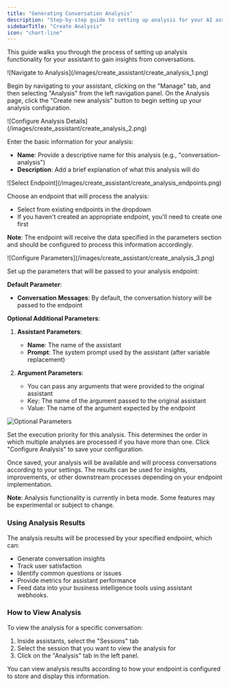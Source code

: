 ```yaml
---
title: "Generating Conversation Analysis"
description: "Step-by-step guide to setting up analysis for your AI assistant"
sidebarTitle: "Create Analysis"
icon: "chart-line"
---
```


This guide walks you through the process of setting up analysis functionality for your assistant to gain insights from conversations.

<Steps>
<Step title="Navigate to Analysis Section and Create New Analysis">
![Navigate to Analysis](/images/create_assistant/create_analysis_1.png)

Begin by navigating to your assistant, clicking on the "Manage" tab, and then selecting "Analysis" from the left navigation panel. On the Analysis page, click the "Create new analysis" button to begin setting up your analysis configuration.
</Step>

<Step title="Configure Analysis Details">
![Configure Analysis Details](/images/create_assistant/create_analysis_2.png)

Enter the basic information for your analysis:
- **Name**: Provide a descriptive name for this analysis (e.g., "conversation-analysis")
- **Description**: Add a brief explanation of what this analysis will do
</Step>

<Step title="Select Endpoint">
![Select Endpoint](/images/create_assistant/create_analysis_endpoints.png)

Choose an endpoint that will process the analysis:
- Select from existing endpoints in the dropdown
- If you haven't created an appropriate endpoint, you'll need to create one first

**Note**: The endpoint will receive the data specified in the parameters section and should be configured to process this information accordingly.
</Step>

<Step title="Configure Parameters">
![Configure Parameters](/images/create_assistant/create_analysis_3.png)

Set up the parameters that will be passed to your analysis endpoint:

**Default Parameter**:
- **Conversation Messages**: By default, the conversation history will be passed to the endpoint

**Optional Additional Parameters**:
1. **Assistant Parameters**:
   - **Name**: The name of the assistant
   - **Prompt**: The system prompt used by the assistant (after variable replacement)

2. **Argument Parameters**:
   - You can pass any arguments that were provided to the original assistant
   - Key: The name of the argument passed to the original assistant
   - Value: The name of the argument expected by the endpoint
  
  ![Optional Parameters](/images/create_assistant/create_analysis_5.png)

</Step>

<Step title="Set Execution Priority">
Set the execution priority for this analysis. This determines the order in which multiple analyses are processed if you have more than one.
</Step>

<Step title="Save Your Configuration">
Click "Configure Analysis" to save your configuration.

Once saved, your analysis will be available and will process conversations according to your settings. The results can be used for insights, improvements, or other downstream processes depending on your endpoint implementation.

**Note**: Analysis functionality is currently in beta mode. Some features may be experimental or subject to change.
</Step>
</Steps>

### Using Analysis Results

The analysis results will be processed by your specified endpoint, which can:
- Generate conversation insights
- Track user satisfaction
- Identify common questions or issues
- Provide metrics for assistant performance
- Feed data into your business intelligence tools using assistant webhooks.

### How to View Analysis

To view the analysis for a specific conversation:
1. Inside assistants, select the "Sessions" tab
2. Select the session that you want to view the analysis for
3. Click on the "Analysis" tab in the left panel.

You can view analysis results according to how your endpoint is configured to store and display this information.
